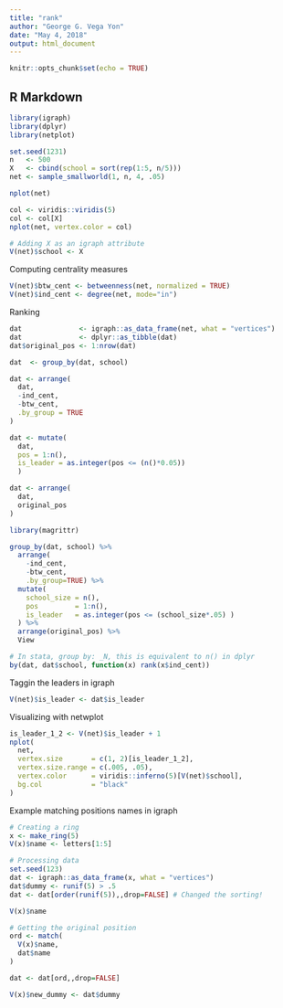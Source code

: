 ```yaml
---
title: "rank"
author: "George G. Vega Yon"
date: "May 4, 2018"
output: html_document
---
```


```r
knitr::opts_chunk$set(echo = TRUE)
```

## R Markdown

```r

library(igraph)
library(dplyr)
library(netplot)

set.seed(1231)
n   <- 500
X   <- cbind(school = sort(rep(1:5, n/5)))
net <- sample_smallworld(1, n, 4, .05) 

nplot(net)

col <- viridis::viridis(5)
col <- col[X]
nplot(net, vertex.color = col)

# Adding X as an igraph attribute
V(net)$school <- X

```

Computing centrality measures

```r
V(net)$btw_cent <- betweenness(net, normalized = TRUE)
V(net)$ind_cent <- degree(net, mode="in")
```

Ranking

```r
dat              <- igraph::as_data_frame(net, what = "vertices")
dat              <- dplyr::as_tibble(dat)
dat$original_pos <- 1:nrow(dat)

dat  <- group_by(dat, school)

dat <- arrange(
  dat,
  -ind_cent,
  -btw_cent,
  .by_group = TRUE
)

dat <- mutate(
  dat,
  pos = 1:n(),
  is_leader = as.integer(pos <= (n()*0.05))
  )

dat <- arrange(
  dat,
  original_pos
)

library(magrittr)

group_by(dat, school) %>%
  arrange(
    -ind_cent,
    -btw_cent,
    .by_group=TRUE) %>%
  mutate(
    school_size = n(),
    pos         = 1:n(),
    is_leader   = as.integer(pos <= (school_size*.05) )
  ) %>%
  arrange(original_pos) %>%
  View

# In stata, group by: _N, this is equivalent to n() in dplyr
by(dat, dat$school, function(x) rank(x$ind_cent))
```

Taggin the leaders in igraph

```r
V(net)$is_leader <- dat$is_leader
```

Visualizing with netwplot

```r
is_leader_1_2 <- V(net)$is_leader + 1
nplot(
  net,
  vertex.size       = c(1, 2)[is_leader_1_2],
  vertex.size.range = c(.005, .05),
  vertex.color      = viridis::inferno(5)[V(net)$school],
  bg.col            = "black"
)
```


Example matching positions names in igraph

```r

# Creating a ring
x <- make_ring(5)
V(x)$name <- letters[1:5]

# Processing data
set.seed(123)
dat <- igraph::as_data_frame(x, what = "vertices")
dat$dummy <- runif(5) > .5
dat <- dat[order(runif(5)),,drop=FALSE] # Changed the sorting!

V(x)$name

# Getting the original position
ord <- match(
  V(x)$name,
  dat$name
)

dat <- dat[ord,,drop=FALSE]

V(x)$new_dummy <- dat$dummy
```



